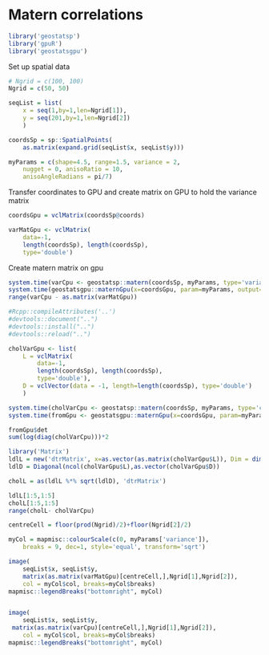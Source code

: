 <!--
%\VignetteEngine{knitr::knitr}
%\VignetteIndexEntry{Matern correlations}
-->

# Matern correlations

```r
library('geostatsp')
library('gpuR')
library('geostatsgpu')
```

Set up spatial data

```r
# Ngrid = c(100, 100)
Ngrid = c(50, 50)

seqList = list( 
    x = seq(1,by=1,len=Ngrid[1]), 
    y = seq(201,by=1,len=Ngrid[2])
    )

coordsSp = sp::SpatialPoints(
	as.matrix(expand.grid(seqList$x, seqList$y)))

myParams = c(shape=4.5, range=1.5, variance = 2, 
	nugget = 0, anisoRatio = 10, 
	anisoAngleRadians = pi/7)
```

Transfer coordinates to GPU and create matrix on GPU to hold the variance matrix
```r
coordsGpu = vclMatrix(coordsSp@coords)

varMatGpu <- vclMatrix(
    data=-1, 
    length(coordsSp), length(coordsSp),
    type='double')
```

Create matern matrix on gpu
```r
system.time(varCpu <- geostatsp::matern(coordsSp, myParams, type='variance'))
system.time(geostatsgpu::maternGpu(x=coordsGpu, param=myParams, output=varMatGpu, type='variance'))
range(varCpu - as.matrix(varMatGpu))
```

```r
#Rcpp::compileAttributes('..')
#devtools::document("..")
#devtools::install("..")
#devtools::reload("..")
```

```r
cholVarGpu <- list(
    L = vclMatrix(
        data=-1, 
        length(coordsSp), length(coordsSp),
        type='double'),
    D = vclVector(data = -1, length=length(coordsSp), type='double')
    )

system.time(cholVarCpu <- geostatsp::matern(coordsSp, myParams, type='cholesky'))
system.time(fromGpu <- geostatsgpu::maternGpu(x=coordsGpu, param=myParams, output=cholVarGpu$L, DofLDL = cholVarGpu$D, type='cholesky'))

fromGpu$det 
sum(log(diag(cholVarCpu)))*2
```

```r
library('Matrix')
ldlL = new('dtrMatrix', x=as.vector(as.matrix(cholVarGpu$L)), Dim = dim(cholVarGpu$L), uplo='L')
ldlD = Diagonal(ncol(cholVarGpu$L),as.vector(cholVarGpu$D))

cholL = as(ldlL %*% sqrt(ldlD), 'dtrMatrix')

ldlL[1:5,1:5]
cholL[1:5,1:5]
range(cholL- cholVarCpu)
```


```r
centreCell = floor(prod(Ngrid)/2)+floor(Ngrid[2]/2)

myCol = mapmisc::colourScale(c(0, myParams['variance']),
    breaks = 9, dec=1, style='equal', transform='sqrt')

image(
    seqList$x, seqList$y, 
    matrix(as.matrix(varMatGpu)[centreCell,],Ngrid[1],Ngrid[2]),
    col = myCol$col, breaks=myCol$breaks)
mapmisc::legendBreaks("bottomright", myCol)


image(
    seqList$x, seqList$y, 
 matrix(as.matrix(varCpu)[centreCell,],Ngrid[1],Ngrid[2]),
    col = myCol$col, breaks=myCol$breaks)
mapmisc::legendBreaks("bottomright", myCol)
```



